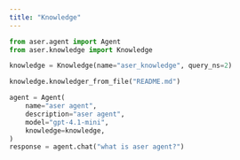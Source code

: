 ```yaml
---
title: "Knowledge"
---
```


```python
from aser.agent import Agent
from aser.knowledge import Knowledge

knowledge = Knowledge(name="aser_knowledge", query_ns=2)

knowledge.knowledger_from_file("README.md")

agent = Agent(
    name="aser agent",
    description="aser agent",
    model="gpt-4.1-mini",
    knowledge=knowledge,
)
response = agent.chat("what is aser agent?")
```